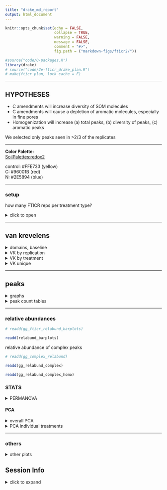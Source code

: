 ```yaml
---
title: "drake_md_report"
output: html_document
---
```


```r
knitr::opts_chunk$set(echo = FALSE,
                      collapse = TRUE,
                      warning = FALSE,
                      message = FALSE,
                      comment = "#>",
                      fig.path = ("markdown-figs/fticr2/"))

#source("code/0-packages.R")
library(drake)
# source("code/2e-fticr_drake_plan.R")
# make(fticr_plan, lock_cache = F)

```

---

## HYPOTHESES

- C amendments will increase diversity of SOM molecules
- C amendments will cause a depletion of aromatic molecules, especially in fine pores
- Homogenization will increase (a) total peaks, (b) diversity of peaks, (c) aromatic peaks


We selected only peaks seen in >2/3 of the replicates


---

**Color Palette:**  
[SoilPalettes:redox2](https://github.com/kaizadp/soilpalettes)  

control: #FFE733 (yellow)  
C: #96001B (red)  
N: #2E5894 (blue)  

---

### setup
how many FTICR reps per treatment type?

<details>
  <summary>click to open</summary>
  
```r
readd(reps) %>% 
   arrange(reps) %>% 
   knitr::kable()
```

**so we select formulae seen in at least 2 reps per treatment type**

</details>


---

## van krevelens  

<details>
  <summary>domains, baseline</summary>

#### fticr domains  

```r
readd(gg_fticr_domains)
```

```r
readd(gg_fticr_baseline)
```

</details>

<details>
  <summary>VK by replication</summary>
  
  
#### VK by replication

```r
readd(vk_reps)

# readd(gg_fticr_reps_50_intact)
# readd(gg_fticr_reps_1_5_homo)
# readd(gg_fticr_reps_50_homo)
```

</details>


<details>
  <summary>VK by treatment</summary>
  
#### VK diagrams by treatment 
```r

readd(vk_pores)
# readd(gg_fticr_pores_1_5kPa)
# readd(gg_fticr_pores_50kPa)
```

</details>



<details>
  <summary>VK unique</summary>
  
#### VK unique
unique to each amendment, in each incubation type


Yellow peaks are peaks seen in control soils (all peaks)  
Blue and red are unique peaks in their respective treatments  

```r
readd(vk_unique)

# readd(gg_fticr_unique_int)
# readd(gg_fticr_unique_homo)
```

</details>

---

## peaks

<details>
  <summary>graphs</summary>

```r
readd(gg_peaks_bar)
```

total peaks

```r
readd(gg_totalcounts)
```

```r
readd(gg_totalcounts_homo)
```

complex:simple compounds

```r

readd(aliph_plots)

# readd(gg_aliph_aromatic)
```


```r
#readd(gg_aliph_aromatic_intact_suction) 
```

</details>


<details>
  <summary>peak count tables</summary>

tables -- total peaks

```r
loadd(peakcount_tables)


# readd(peakcounts_table_total) %>% 
#   knitr::kable()
```

tables -- complex peaks
```r
# readd(peakcounts_table_aromatic) %>% 
#   knitr::kable()
```

</details>


---

### relative abundances

```r
# readd(gg_fticr_relabund_barplots)

readd(relabund_barplots)
```

relative abundance of complex peaks

```r
# readd(gg_complex_relabund)

readd(gg_relabund_complex)
```

```r
readd(gg_relabund_complex_homo)
```



### STATS 

<details>
  <summary>PERMANOVA</summary>
  
#### PERMANOVA
**overall**
```r
readd(relabund_permanova_overall)
```

**PERMANOVA for treatments**

1.5 kPa intact cores
```r
readd(relabund_permanova_int_1)
```

50 kPa intact cores
```r
readd(relabund_permanova_int_50)
```

</details>

#### PCA 

<details>
  <summary>overall PCA</summary>
  
```r
# readd(gg_fticr_pca_intact)
# readd(gg_fticr_pca_homo)


readd(gg_pca_intact_plots)
readd(gg_pca_homo_plots)
```

</details>


<details>
  <summary>PCA individual treatments</summary>
  
**individual cores**

```r
readd(gg_fticr_pca_intact_combined)
readd(gg_fticr_pca_homo_combined)
```

</details>


---




### others

<details>
  <summary>other plots</summary>
  
#### NOSC

```r
readd(gg_nosc)
```

#### elements
```r
# readd(gg_elements_n)
# readd(gg_elements_o)

readd(gg_element_plots)
```

</details>


## Session Info

<details>   
   <summary>click to expand</summary>

Date run: `r Sys.Date()`

```r
sessionInfo()
```

</details>   



